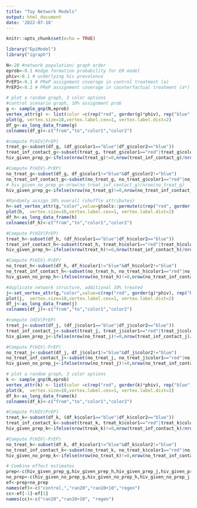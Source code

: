 ```yaml
---
title: "Toy Network Models"
output: html_document
date: '2022-07-18'
---
```


```r
knitr::opts_chunk$set(echo = TRUE)
```

```r
library("EpiModel")
library("igraph")
```

```r
N<-20 #network population/ graph order
eprob<-0.1 #edge formation probability for ER model 
phiv<-0.1 # underlying hiv prevalence
PrEP1<-0.1 # PReP assignment coverage in control treatment (a) 
PrEP2<-0.2 # PReP assignment coverage in counterfactual treatment (a*)
```

```r
# plot a random graph, 3 color options
#control scenario graph, 10% assignment prob
g <- sample_gnp(N,eprob)
vertex_attr(g) <- list(color =c(rep("red", gorder(g)*phiv), rep("blue",gorder(g)*PrEP1), rep("black", gorder(g)*(1-(phiv+PrEP1)))))
plot(g, vertex.size=10,vertex.label.cex=1, vertex.label.dist=2)
df_g<-as_long_data_frame(g)
colnames(df_g)<-c("from","to","color1","color2")
```

```r
#compute P(HIV|PrEP)
treat_g<-subset(df_g, (df_g$color1=="blue"|df_g$color2=="blue"))
treat_inf_contact_g<-subset(treat_g, treat_g$color1=="red"|treat_g$color2=="red")
hiv_given_prep_g<-ifelse(nrow(treat_g)!=0,nrow(treat_inf_contact_g)/nrow(treat_g),0)
```

```r
#Compute P(HIV|-PrEP)
no_treat_g<-subset(df_g, df_g$color1!="blue"&df_g$color2!="blue")
no_treat_inf_contact_g<-subset(no_treat_g, no_treat_g$color1=="red"|no_treat_g$color2=="red")
# hiv_given_no_prep_g<-nrow(no_treat_inf_contact_g)/nrow(no_treat_g)
hiv_given_prep_g<-ifelse(nrow(no_treat_g)!=0,nrow(no_treat_inf_contact_g)/nrow(no_treat_g),0)
```

```r
#Randomly assign 20% overall (shuffle attributes)
h<-set_vertex_attr(g,"color",value=gtools::permute(c(rep("red", gorder(g)*phiv), rep("blue",gorder(g)*PrEP2), rep("black", gorder(g)*(1-(phiv+PrEP2))))))
plot(h,  vertex.size=10,vertex.label.cex=1, vertex.label.dist=2)
df_h<-as_long_data_frame(h)
colnames(df_h)<-c("from","to","color1","color2")
```

```r
#Compute P(HIV|PrEP)
treat_h<-subset(df_h, (df_h$color1=="blue"|df_h$color2=="blue"))
treat_inf_contact_h<-subset(treat_h, treat_h$color1=="red"|treat_h$color2=="red")
hiv_given_prep_h<-ifelse(nrow(treat_h)!=0,nrow(treat_inf_contact_h)/nrow(treat_h),0)
```

```r
#Compute P(HIV|-PrEP)
no_treat_h<-subset(df_h, df_h$color1!="blue"&df_h$color2!="blue")
no_treat_inf_contact_h<-subset(no_treat_h, no_treat_h$color1=="red"|no_treat_h$color2=="red")
hiv_given_no_prep_h<-ifelse(nrow(no_treat_h)!=0,nrow(no_treat_inf_contact_h)/nrow(no_treat_h),0)
```


```r
#duplicate network structure, additional 10% treated 
j<-set_vertex_attr(g,"color",value=c(rep("red", gorder(g)*phiv), rep("blue",gorder(g)*PrEP2), rep("black", gorder(g)*(1-(phiv+PrEP2)))))
plot(j,  vertex.size=10,vertex.label.cex=1, vertex.label.dist=2)
df_j<-as_long_data_frame(j)
colnames(df_j)<-c("from","to","color1","color2")
```
```r
#compute (HIV|PrEP)
treat_j<-subset(df_j, (df_j$color1=="blue"|df_j$color2=="blue"))
treat_inf_contact_j<-subset(treat_j, treat_j$color1=="red"|treat_j$color2=="red")
hiv_given_prep_j<-ifelse(nrow(no_treat_j)!=0,nrow(treat_inf_contact_j)/nrow(treat_j),0)
```

```r
#Compute P(HIV|-PrEP)
no_treat_j<-subset(df_j, df_j$color1!="blue"&df_j$color2!="blue")
no_treat_inf_contact_j<-subset(no_treat_j, no_treat_j$color1=="red"|no_treat_j$color2=="red")
hiv_given_no_prep_j<-ifelse(nrow(no_treat_j)!=0,nrow(no_treat_inf_contact_j)/nrow(no_treat_j),0)
```







```r
# plot a random graph, 3 color options
k <- sample_gnp(N,eprob)
vertex_attr(k) <- list(color =c(rep("red", gorder(k)*phiv), rep("blue",gorder(k)*PrEP1), rep("black", gorder(k)*(1-(phiv+PrEP1)))))
plot(k,  vertex.size=10,vertex.label.cex=1, vertex.label.dist=2)
df_k<-as_long_data_frame(k)
colnames(df_k)<-c("from","to","color1","color2")
```

```r
#Compute P(HIV|PrEP)
treat_k<-subset(df_k, (df_k$color1=="blue"|df_k$color2=="blue"))
treat_inf_contact_k<-subset(treat_k, treat_k$color1=="red"|treat_k$color2=="red")
hiv_given_prep_k<-ifelse(nrow(treak_k)!=0,nrow(treat_inf_contact_k)/nrow(treat_k),0)
```

```r
#Compute P(HIV|-PrEP)
no_treat_k<-subset(df_k, df_k$color1!="blue"&df_k$color2!="blue")
no_treat_inf_contact_k<-subset(no_treat_k, no_treat_k$color1=="red"|no_treat_k$color2=="red")
hiv_given_no_prep_k<-ifelse(nrow(no_treat_k)!=0,nrow(no_treat_inf_contact_k)/nrow(no_treat_k),0)
```



```r
# Combine effect estimates
prep<-c(hiv_given_prep_g,hiv_given_prep_h,hiv_given_prep_j,hiv_given_prep_k)
no_prep<-c(hiv_given_no_prep_g,hiv_given_no_prep_h,hiv_given_no_prep_j,hiv_given_no_prep_k)
ef<-prep+no_prep
names(ef)<-c("control,","ran20","ran10+10","regen")
cc<-ef[-1]-ef[1]
names(cc)<-c("ran20","ran10+10", "regen")
```
